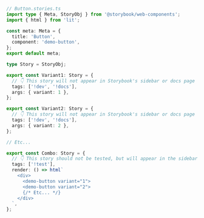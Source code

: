 ```ts
// Button.stories.ts
import type { Meta, StoryObj } from '@storybook/web-components';
import { html } from 'lit';

const meta: Meta = {
  title: 'Button',
  component: 'demo-button',
};
export default meta;

type Story = StoryObj;

export const Variant1: Story = {
  // 👇 This story will not appear in Storybook's sidebar or docs page
  tags: ['!dev', '!docs'],
  args: { variant: 1 },
};

export const Variant2: Story = {
  // 👇 This story will not appear in Storybook's sidebar or docs page
  tags: ['!dev', '!docs'],
  args: { variant: 2 },
};

// Etc...

export const Combo: Story = {
  // 👇 This story should not be tested, but will appear in the sidebar and docs page
  tags: ['!test'],
  render: () => html`
    <div>
      <demo-button variant="1">
      <demo-button variant="2">
      {/* Etc... */}
    </div>
  `,
};
```
